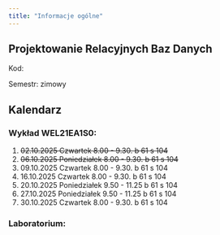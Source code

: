 ```yaml
---
title: "Informacje ogólne"
---
```


## Projektowanie Relacyjnych Baz Danych

Kod: 

Semestr: zimowy

## Kalendarz

### Wykład WEL21EA1S0:

1. <del>02.10.2025 Czwartek     8.00 - 9.30. b 61 s 104</del>
2. <del>06.10.2025 Poniedziałek 8.00 - 9.30. b 61 s 104</del>
3. 09.10.2025 Czwartek     8.00 - 9.30. b 61 s 104
4. 16.10.2025 Czwartek     8.00 - 9.30. b 61 s 104
5. 20.10.2025 Poniedziałek 9.50 - 11.25 b 61 s 104
6. 27.10.2025 Poniedziałek 9.50 - 11.25 b 61 s 104
7. 30.10.2025 Czwartek     8.00 - 9.30. b 61 s 104


### Laboratorium: 


